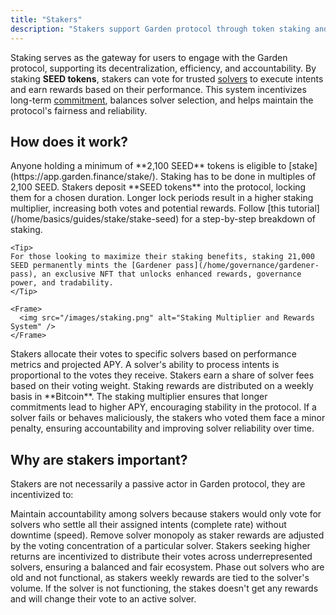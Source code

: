 ```yaml
---
title: "Stakers"
description: "Stakers support Garden protocol through token staking and solver governance"
---
```


Staking serves as the gateway for users to engage with the Garden protocol, supporting its decentralization, efficiency, and accountability. By staking **SEED tokens**, stakers can vote for trusted [solvers](/home/fundamentals/introduction/solvers) to execute intents and earn rewards based on their performance. This system incentivizes long-term [commitment](https://dune.com/garden_finance/gardenfinance#stake-your-seed), balances solver selection, and helps maintain the protocol's fairness and reliability.

## How does it work?

<Steps>
  <Step title="Stake SEED Tokens">
    Anyone holding a minimum of **2,100 SEED** tokens is eligible to [stake](https://app.garden.finance/stake/). Staking has to be done in multiples of 2,100 SEED. Stakers deposit **SEED tokens** into the protocol, locking them for a chosen duration. Longer lock periods result in a higher staking multiplier, increasing both votes and potential rewards. Follow [this tutorial](/home/basics/guides/stake/stake-seed) for a step-by-step breakdown of staking.
    
    <Tip>
    For those looking to maximize their staking benefits, staking 21,000 SEED permanently mints the [Gardener pass](/home/governance/gardener-pass), an exclusive NFT that unlocks enhanced rewards, governance power, and tradability.
    </Tip>
    
    <Frame>
      <img src="/images/staking.png" alt="Staking Multiplier and Rewards System" />
    </Frame>
  </Step>
  
  <Step title="Vote for Solvers">
    Stakers allocate their votes to specific solvers based on performance metrics and projected APY. A solver's ability to process intents is proportional to the votes they receive.
  </Step>
  
  <Step title="Earn Bitcoin Rewards">
    Stakers earn a share of solver fees based on their voting weight. Staking rewards are distributed on a weekly basis in **Bitcoin**. The staking multiplier ensures that longer commitments lead to higher APY, encouraging stability in the protocol.
  </Step>
  
  <Step title="Maintain Accountability">
    If a solver fails or behaves maliciously, the stakers who voted them face a minor penalty, ensuring accountability and improving solver reliability over time.
  </Step>
</Steps>

## Why are stakers important?

Stakers are not necessarily a passive actor in Garden protocol, they are incentivized to:

<CardGroup cols={1}>
  <Card title="Maintain Solver Accountability" icon="shield-check">
    Maintain accountability among solvers because stakers would only vote for solvers who settle all their assigned intents (complete rate) without downtime (speed).
  </Card>
  <Card title="Prevent Solver Monopoly" icon="scale-balanced">
    Remove solver monopoly as staker rewards are adjusted by the voting concentration of a particular solver. Stakers seeking higher returns are incentivized to distribute their votes across underrepresented solvers, ensuring a balanced and fair ecosystem.
  </Card>
  <Card title="Phase Out Inactive Solvers" icon="user-xmark">
    Phase out solvers who are old and not functional, as stakers weekly rewards are tied to the solver's volume. If the solver is not functioning, the stakes doesn't get any rewards and will change their vote to an active solver.
  </Card>
</CardGroup> 